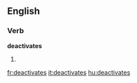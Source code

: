 ==English==

===Verb===
'''deactivates'''

# {{third-person singular of|[[deactivate]]}}

[[fr:deactivates]]
[[it:deactivates]]
[[hu:deactivates]]